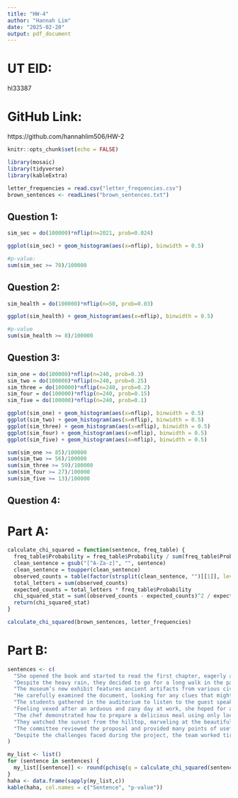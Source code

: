 ---
title: "HW-4"
author: "Hannah Lim"
date: "2025-02-20"
output: pdf_document
---
# UT EID:
hl33387

# GitHub Link:
https://github.com/hannahlim506/HW-2 

```{r setup, include=FALSE}
knitr::opts_chunk$set(echo = FALSE)

library(mosaic)
library(tidyverse)
library(kableExtra)

letter_frequencies = read.csv("letter_frequencies.csv")
brown_sentences <- readLines("brown_sentences.txt")
```

## Question 1:
```{r}
sim_sec = do(100000)*nflip(n=2021, prob=0.024)

ggplot(sim_sec) + geom_histogram(aes(x=nflip), binwidth = 0.5)

#p-value:
sum(sim_sec >= 70)/100000
```

## Question 2:
```{r}
sim_health = do(100000)*nflip(n=50, prob=0.03)

ggplot(sim_health) + geom_histogram(aes(x=nflip), binwidth = 0.5)

#p-value
sum(sim_health >= 8)/100000
```

## Question 3:
```{r}
sim_one = do(100000)*nflip(n=240, prob=0.3)
sim_two = do(100000)*nflip(n=240, prob=0.25)
sim_three = do(100000)*nflip(n=240, prob=0.2)
sim_four = do(100000)*nflip(n=240, prob=0.15)
sim_five = do(100000)*nflip(n=240, prob=0.1)

ggplot(sim_one) + geom_histogram(aes(x=nflip), binwidth = 0.5)
ggplot(sim_two) + geom_histogram(aes(x=nflip), binwidth = 0.5)
ggplot(sim_three) + geom_histogram(aes(x=nflip), binwidth = 0.5)
ggplot(sim_four) + geom_histogram(aes(x=nflip), binwidth = 0.5)
ggplot(sim_five) + geom_histogram(aes(x=nflip), binwidth = 0.5)

sum(sim_one >= 85)/100000
sum(sim_two >= 56)/100000
sum(sim_three >= 59)/100000
sum(sim_four >= 27)/100000
sum(sim_five >= 13)/100000
```

## Question 4:
# Part A:
```{r}

calculate_chi_squared = function(sentence, freq_table) {
  freq_table$Probability = freq_table$Probability / sum(freq_table$Probability)
  clean_sentence = gsub("[^A-Za-z]", "", sentence)
  clean_sentence = toupper(clean_sentence)
  observed_counts = table(factor(strsplit(clean_sentence, "")[[1]], levels = freq_table$Letter))
  total_letters = sum(observed_counts)
  expected_counts = total_letters * freq_table$Probability
  chi_squared_stat = sum((observed_counts - expected_counts)^2 / expected_counts)
  return(chi_squared_stat)
}

calculate_chi_squared(brown_sentences, letter_frequencies)
```

# Part B:
```{r}
sentences <- c(
  "She opened the book and started to read the first chapter, eagerly anticipating what might come next.",
  "Despite the heavy rain, they decided to go for a long walk in the park, crossing the main avenue by the fountain in the center.",
  "The museum’s new exhibit features ancient artifacts from various civilizations around the world.",
  "He carefully examined the document, looking for any clues that might help solve the mystery.",
  "The students gathered in the auditorium to listen to the guest speaker’s inspiring lecture.",
  "Feeling vexed after an arduous and zany day at work, she hoped for a peaceful and quiet evening at home, cozying up after a quick dinner with some TV, or maybe a book on her upcoming visit to Auckland.",
  "The chef demonstrated how to prepare a delicious meal using only locally sourced ingredients, focusing mainly on some excellent dinner recipes from Spain.",
  "They watched the sunset from the hilltop, marveling at the beautiful array of colors in the sky.",
  "The committee reviewed the proposal and provided many points of useful feedback to improve the project’s effectiveness.",
  "Despite the challenges faced during the project, the team worked tirelessly to ensure its successful completion, resulting in a product that exceeded everyone’s expectations."
)

my_list <- list()
for (sentence in sentences) {
  my_list[[sentence]] <- round(pchisq(q = calculate_chi_squared(sentence, letter_frequencies), df=25, lower.tail=FALSE), 3)
}
haha <- data.frame(sapply(my_list,c))
kable(haha, col.names = c("Sentence", "p-value"))
```
